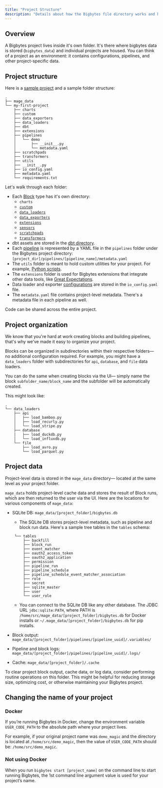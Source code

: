 ```yaml
---
title: "Project Structure"
description: "Details about how the Bigbytes file directory works and how typical projects are structured."
---
```


## Overview

A Bigbytes project lives inside it's own folder. It's there where bigbytes data is stored (`bigbytes_data`) and individual projects are housed. You can think of a project as an environment: it contains configurations, pipelines, and other project-specific data.

## Project structure

Here is a [sample project](https://github.com/digitranslab/demo%5Fetl%5Fpipeline) and a sample folder structure:

```
.
├── mage_data
└── my-first-project
    ├── charts
    ├── custom
    ├── data_exporters
    ├── data_loaders
    ├── dbt
    ├── extensions
    ├── pipelines
    │   └── demo
    │       ├── __init__.py
    │       └── metadata.yaml
    ├── scratchpads
    ├── transformers
    ├── utils
    ├── __init__.py
    ├── io_config.yaml
    ├── metadata.yaml
    └── requirements.txt
```

Let's walk through each folder:

- Each [Block](/design/core-abstractions#block) type has it's own directory:
  - `charts`
  - [`custom`](/guides/blocks/custom-blocks)
  - [`data_loaders`](/design/blocks/data-loader)
  - [`data_exporters`](/design/blocks/data-exporter)
  - [`extensions`](/design/blocks/extension)
  - [`sensors`](/design/blocks/sensor)
  - [`scratchpads`](/design/blocks/scratchpad)
  - [`transformers`](/design/blocks/transformer)
- dbt assets are stored in the [dbt directory](/dbt/overview).
- Each [pipeline](/design/core-abstractions#pipeline) is represented by a YAML file in the `pipelines` folder under the Bigbytes project directory: `[project_dir]/pipelines/[pipeline_name]/metadata.yaml`
- The `utils` folder is meant to hold custom utilities for your project. For example, [Python scripts](/development/dependencies/custom-files).
- The `extensions` folder is used for Bigbytes extensions that integrate other data tools, like [Great Expectations](/development/testing/great-expectations).
- Data loader and exporter [configurations](/development/io_config) are stored in the `io_config.yaml` file.
- The `metadata.yaml` file contains project-level metadata. There's a metadata file in each pipeline as well.

Code can be shared across the entire project.

## Project organization

We know that you're hard at work creating blocks and building pipelines, that's why we've made it easy to organize your project.

Blocks can be organized in subdirectories within their respective folders— no additional configuration required. For example, you might have a `data_loaders` folder with subdirectories for `api`, `database`, and `file` data loaders.

You can do the same when creating blocks via the UI— simply name the block `subfolder_name/block_name` and the subfolder will be automatically created.

This might look like:

```
.
└── data_loaders
    ├── api
    │   ├── load_bamboo.py
    │   ├── load_recurly.py
    │   └── load_stripe.py
    ├── database
    |   ├── load_duckdb.py
    │   └── load_influxdb.py
    └── file
        ├── load_avro.py
        └── load_parquet.py
```

## Project data

Project-level data is stored in the `mage_data` directory— located at the same level as your project folder.

`mage_data` holds project-level cache data and stores the result of Block runs, which are then returned to the user via the UI. Here are the locations for various components of `mage_data`:

- SQLite DB: `mage_data/[project_folder]/bigbytes.db`
  - The SQLite DB stores project-level metadata, such as pipeline and block run data. Here's a sample tree tables in the `tables` schema:

   ```
    └── tables
        ├── backfill
        ├── block_run
        ├── event_matcher
        ├── oauth2_access_token
        ├── oauth2_application
        ├── permission
        ├── pipeline_run
        ├── pipeline_schedule
        ├── pipeline_schedule_event_matcher_association
        ├── role
        ├── secret
        ├── sqlite_master
        ├── user
        └── user_role
    ```

  - You can connect to the SQLite DB like any other database. The JDBC URL `jdbc:sqlite:PATH`, where PATH is `/home/src/mage_data/[project_folder]/bigbytes.db` for Docker installs or `~/.mage_data/[project_folder]/bigbytes.db` for pip installs.
- Block output: `mage_data/[project_folder]/pipelines/[pipeline_uuid]/.variables/`
- Pipeline and block logs: `mage_data/[project_folder]/pipelines/[pipeline_uuid]/.logs/`
- Cache: `mage_data/[project_folder]/.cache`

To clear project block output, cache data, or log data, consider performing routine operations on this folder. This might be helpful for reducing storage size, optimizing cost, or otherwise maintaining your Bigbytes project.

## Changing the name of your project

### Docker

If you’re running Bigbytes in Docker, change the environment variable `USER_CODE_PATH` to the absolute path where your project lives.

For example, if your original project name was `demo_magic` and the directory is located at `/home/src/demo_magic`, 
then the value of `USER_CODE_PATH` should be: `/home/src/demo_magic`.

### Not using Docker

When you run `bigbytes start [project_name]` on the command line to start running Bigbytes,
the 1st command line argument value is used for your project’s name.
